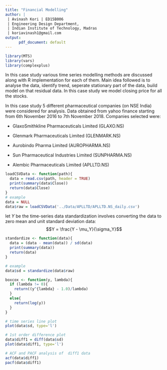 ```yaml
---
title: "Financial Modelling"
author: |
 | Avinash Kori | ED15B006
 | Engineering Design Department,
 | Indian Institute of Technology, Madras
 | koriavinash1@gmail.com
output: 
      pdf_document: default
---
```

```r
library(MTS)
library(vars)
library(complexplus)
```
\tableofcontents{}
\newpage
\addtocontents{toc}{\setcounter{tocdepth}{3}}

\section{Introduction}
      In this case study various time series modelling methods are discussed along with R implementation for each of them. Main idea followed is to analyse the data, identify trend, seperate stationary part of the data, build model on that residual data. In this case study we model closing price for all the stocks. 
      
\section{Data}
      In this case study 5 different pharmaceutical companies (on NSE India) were considered for analysis. Data obtained from yahoo finance starting from 6th November 2016 to 7th November 2018. Companies selected were:
      
+ GlaxoSmithkline Pharmaceuticals Limited (GLAXO.NS)

+ Glenmark Pharmaceuticals Limited (GLENMARK.NS)

+ Aurobindo Pharma Limited (AUROPHARMA.NS)

+ Sun Pharmaceutical Industries Limited (SUNPHARMA.NS)

+ Alembic Pharmaceuticals Limited (APLLTD.NS)

\section{Data Analysis}
\subsection{Load csv data and print summary}
```R
loadCSVData <- function(path){
  data = read.csv(path, header = TRUE)
  print(summary(data$Close))
  return(data$Close)
}
# example 
data = NULL
data$raw = loadCSVData('../Data/APLLTD/APLLTD.NS_daily.csv')
```
\subsection{Standardize the data}
let $Y$ be the time-series data standardization involves converting the data to zero mean and unit standard deviation data: 
$$Y = \frac{Y - \mu_Y}{\sigma_Y}$$
```R
standardize <- function(data){
  data = (data - mean(data)) / sd(data)
  print(summary(data))
  return(data)
}

# example 
data$sd = standardize(data$raw)
```

\subsection{Analysis}
```R
boxcox <- function(y, lambda){
  if (lambda != 0){
    return((y^{lambda} - 1.0)/lambda)
  }
  else{
    return(log(y))
  }
}

# time series line plot
plot(data$sd, type='l')

# 1st order difference plot
data$diff1 = diff(data$sd)
plot(data$diff1, type='l')

# ACF and PACF analysis of  diff1 data
acf(data$diff1)
pacf(data$diff1)
```

\subsection{Modelling}
```R

```